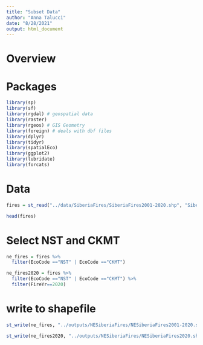 ```yaml
---
title: "Subset Data"
author: "Anna Talucci"
date: "8/28/2021"
output: html_document
---
```




# Overview


# Packages

```r
library(sp)
library(sf)
library(rgdal) # geospatial data
library(raster)
library(rgeos) # GIS Geometry
library(foreign) # deals with dbf files
library(dplyr)
library(tidyr)
library(spatialEco)
library(ggplot2)
library(lubridate)
library(forcats)
```

# Data

```r
fires = st_read("../data/SiberiaFires/SiberiaFires2001-2020.shp", "SiberiaFires2001-2020") 
```
```r
head(fires)
```


# Select NST and CKMT

```r
ne_fires = fires %>%
  filter(EcoCode =="NST" | EcoCode =="CKMT")
```


```r
ne_fires2020 = fires %>%
  filter(EcoCode =="NST" | EcoCode =="CKMT") %>%
  filter(FireYr==2020)
```

# write to shapefile

```r
st_write(ne_fires, "../outputs/NESiberiaFires/NESiberiaFires2001-2020.shp", driver="ESRI Shapefile") 
```

```r
st_write(ne_fires2020, "../outputs/NESiberiaFires/NESiberiaFires2020.shp", driver="ESRI Shapefile") 
```
